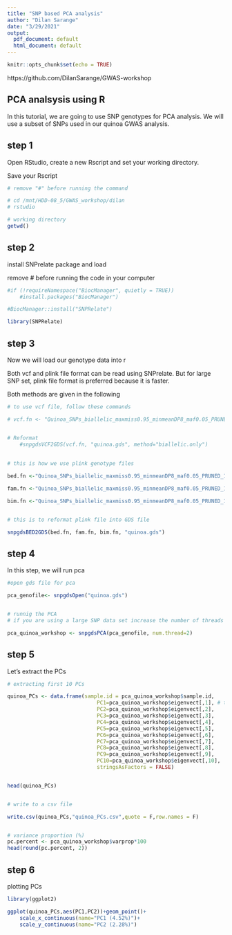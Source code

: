 ```yaml
---
title: "SNP based PCA analysis"
author: "Dilan Sarange"
date: "3/29/2021"
output:
  pdf_document: default
  html_document: default
---
```


```r
knitr::opts_chunk$set(echo = TRUE)
```
https://github.com/DilanSarange/GWAS-workshop

## PCA analsysis using R

In this tutorial, we are going to use SNP genotypes for PCA analysis. We will use a subset of SNPs used in our quinoa GWAS analysis.  

## step 1

Open RStudio, create a new Rscript and set your working directory. 

Save your Rscript 

```bash
# remove "#" before running the command

# cd /mnt/HDD-08_5/GWAS_workshop/dilan
# rstudio 
```


```r
# working directory 
getwd()

```
## step 2

install SNPrelate package and load 

remove # before running the code in your computer 
```r

#if (!requireNamespace("BiocManager", quietly = TRUE))
    #install.packages("BiocManager")

#BiocManager::install("SNPRelate")

library(SNPRelate)

```
## step 3

Now we will load our genotype data into r 

Both vcf and plink file format can be read using SNPrelate. But for large SNP set, plink file format is preferred because it is faster. 

Both methods are given in the following 

```r
# to use vcf file, follow these commands

# vcf.fn <- "Quinoa_SNPs_biallelic_maxmiss0.95_minmeanDP8_maf0.05_PRUNED_10k_100_r0.2.vcf.gz"


# Reformat
    #snpgdsVCF2GDS(vcf.fn, "quinoa.gds", method="biallelic.only")
    
    
# this is how we use plink genotype files    

bed.fn <-"Quinoa_SNPs_biallelic_maxmiss0.95_minmeanDP8_maf0.05_PRUNED_10k_100_r0.2.bed"

fam.fn <-"Quinoa_SNPs_biallelic_maxmiss0.95_minmeanDP8_maf0.05_PRUNED_10k_100_r0.2.fam"

bim.fn <-"Quinoa_SNPs_biallelic_maxmiss0.95_minmeanDP8_maf0.05_PRUNED_10k_100_r0.2.bim"


# this is to reformat plink file into GDS file 

snpgdsBED2GDS(bed.fn, fam.fn, bim.fn, "quinoa.gds")


```

## step 4

In this step, we will run pca

```r
#open gds file for pca

pca_genofile<- snpgdsOpen("quinoa.gds")


# runnig the PCA 
# if you are using a large SNP data set increase the number of threads (ex: num.thread=50)

pca_quinoa_workshop <- snpgdsPCA(pca_genofile, num.thread=2)

```

## step 5

Let's extract the PCs

```r

# extracting first 10 PCs

quinoa_PCs <- data.frame(sample.id = pca_quinoa_workshop$sample.id,
                             PC1=pca_quinoa_workshop$eigenvect[,1], # the first eigenvector
                             PC2=pca_quinoa_workshop$eigenvect[,2], 
                             PC3=pca_quinoa_workshop$eigenvect[,3],
                             PC4=pca_quinoa_workshop$eigenvect[,4],
                             PC5=pca_quinoa_workshop$eigenvect[,5], 
                             PC6=pca_quinoa_workshop$eigenvect[,6], 
                             PC7=pca_quinoa_workshop$eigenvect[,7],
                             PC8=pca_quinoa_workshop$eigenvect[,8],
                             PC9=pca_quinoa_workshop$eigenvect[,9], 
                             PC10=pca_quinoa_workshop$eigenvect[,10],
                             stringsAsFactors = FALSE)


head(quinoa_PCs)


# write to a csv file 

write.csv(quinoa_PCs,"quinoa_PCs.csv",quote = F,row.names = F)


# variance proportion (%)
pc.percent <- pca_quinoa_workshop$varprop*100
head(round(pc.percent, 2))

```
## step 6

plotting PCs

```r
library(ggplot2)

ggplot(quinoa_PCs,aes(PC1,PC2))+geom_point()+
    scale_x_continuous(name="PC1 (4.52%)")+
    scale_y_continuous(name="PC2 (2.28%)")
```